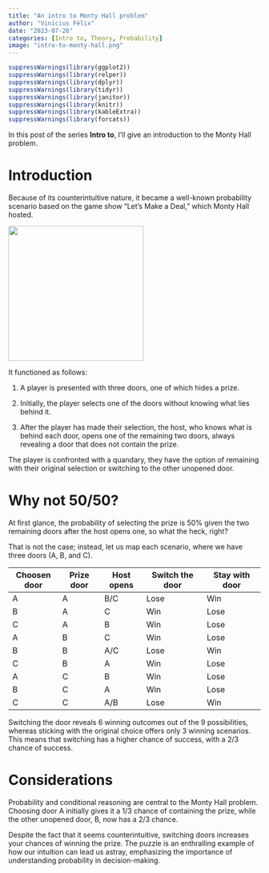 ```yaml
---
title: "An intro to Monty Hall problem"
author: "Vinícius Félix"
date: "2023-07-26"
categories: [Intro to, Theory, Probability]
image: "intro-to-monty-hall.png"
---
```


```r
suppressWarnings(library(ggplot2))
suppressWarnings(library(relper))
suppressWarnings(library(dplyr))
suppressWarnings(library(tidyr))
suppressWarnings(library(janitor))
suppressWarnings(library(knitr))
suppressWarnings(library(kableExtra))
suppressWarnings(library(forcats))
```

In this post of the series **Intro to**, I'll give an introduction to the Monty Hall problem.

# Introduction

Because of its counterintuitive nature, it became a well-known probability scenario based on the game show "Let's Make a Deal," which Monty Hall hosted.

![](https://m.media-amazon.com/images/M/MV5BNjUxNjMyZmUtYWE4Yi00Mzg2LWJkZmYtY2YyNjQ4ZmIyMGQwL2ltYWdlXkEyXkFqcGdeQXVyMTIxMDUyOTI@._V1_.jpg){width="270"}

It functioned as follows:

1.  A player is presented with three doors, one of which hides a prize.

2.  Initially, the player selects one of the doors without knowing what lies behind it.

3.  After the player has made their selection, the host, who knows what is behind each door, opens one of the remaining two doors, always revealing a door that does not contain the prize.

The player is confronted with a quandary, they have the option of remaining with their original selection or switching to the other unopened door.

# Why not 50/50?

At first glance, the probability of selecting the prize is 50% given the two remaining doors after the host opens one, so what the heck, right?

That is not the case; instead, let us map each scenario, where we have three doors (A, B, and C).

| Choosen door | Prize door | Host opens | Switch the door | Stay with door |
|--------------|------------|------------|-----------------|----------------|
| A            | A          | B/C        | Lose            | Win            |
| B            | A          | C          | Win             | Lose           |
| C            | A          | B          | Win             | Lose           |
| A            | B          | C          | Win             | Lose           |
| B            | B          | A/C        | Lose            | Win            |
| C            | B          | A          | Win             | Lose           |
| A            | C          | B          | Win             | Lose           |
| B            | C          | A          | Win             | Lose           |
| C            | C          | A/B        | Lose            | Win            |

Switching the door reveals 6 winning outcomes out of the 9 possibilities, whereas sticking with the original choice offers only 3 winning scenarios. This means that switching has a higher chance of success, with a 2/3 chance of success.

# Considerations

Probability and conditional reasoning are central to the Monty Hall problem. Choosing door A initially gives it a 1/3 chance of containing the prize, while the other unopened door, B, now has a 2/3 chance.

Despite the fact that it seems counterintuitive, switching doors increases your chances of winning the prize. The puzzle is an enthralling example of how our intuition can lead us astray, emphasizing the importance of understanding probability in decision-making.
